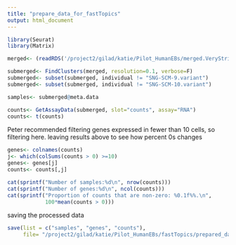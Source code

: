 ```yaml
---
title: "prepare_data_for_fastTopics"
output: html_document
---
```

```r
library(Seurat)
library(Matrix)
```

```r
merged<- (readRDS('/project2/gilad/katie/Pilot_HumanEBs/merged.VeryStrict.5000variablefeatures.harmonyBatchSampleIDindividual.reclustered.rds'))
```

```r
submerged<- FindClusters(merged, resolution=0.1, verbose=F)
submerged<- subset(submerged, individual != "SNG-SCM-9.variant")
submerged<- subset(submerged, individual != "SNG-SCM-10.variant")
```

```r
samples<- submerged@meta.data
```

```r
counts<- GetAssayData(submerged, slot="counts", assay="RNA")
counts<- t(counts)
```

Peter recommended filtering genes expressed in fewer than 10 cells, so filtering here. leaving results above to see how percent 0s changes
```r
genes<- colnames(counts)
j<- which(colSums(counts > 0) >=10)
genes<- genes[j]
counts<- counts[,j]
```

```r
cat(sprintf("Number of samples:%d\n", nrow(counts)))
cat(sprintf("Number of genes:%d\n", ncol(counts)))
cat(sprintf("Proportion of counts that are non-zero: %0.1f%%.\n",
            100*mean(counts > 0)))
```

saving the processed data
```r
save(list = c("samples", "genes", "counts"), 
     file= "/project2/gilad/katie/Pilot_HumanEBs/fastTopics/prepared_data_YorubaOnly_genesExpressedInMoreThan10Cells.RData")
```


